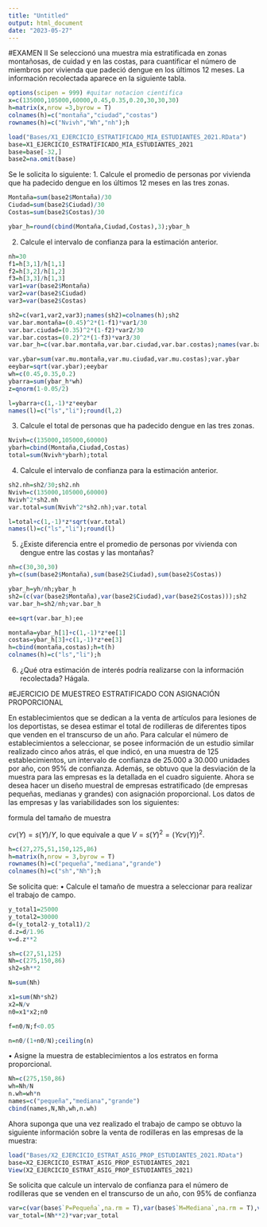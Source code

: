 ```yaml
---
title: "Untitled"
output: html_document
date: "2023-05-27"
---
```


#EXAMEN II
Se seleccionó una muestra mia estratificada en 
zonas montañosas, de cuidad y en las costas, 
para cuantificar el número de miembros por 
vivienda que padeció dengue en los últimos 12 
meses. La información recolectada aparece en la 
siguiente tabla.

```r
options(scipen = 999) #quitar notacion cientifica
x=c(135000,105000,60000,0.45,0.35,0.20,30,30,30)
h=matrix(x,nrow =3,byrow = T)
colnames(h)=c("montaña","ciudad","costas")
rownames(h)=c("Nvivh","Wh","nh");h

```

```r
load("Bases/X1_EJERCICIO_ESTRATIFICADO_MIA_ESTUDIANTES_2021.RData")
base=X1_EJERCICIO_ESTRATIFICADO_MIA_ESTUDIANTES_2021
base=base[-32,]
base2=na.omit(base)
```

Se le solicita lo siguiente:
1. Calcule el promedio de personas por 
vivienda que ha padecido dengue en los 
últimos 12 meses en las tres zonas.
```r
Montaña=sum(base2$Montaña)/30
Ciudad=sum(base2$Ciudad)/30
Costas=sum(base2$Costas)/30

ybar_h=round(cbind(Montaña,Ciudad,Costas),3);ybar_h
```

2. Calcule el intervalo de confianza para la 
estimación anterior.
```r
nh=30
f1=h[3,1]/h[1,1]
f2=h[3,2]/h[1,2]
f3=h[3,3]/h[1,3]
var1=var(base2$Montaña)
var2=var(base2$Ciudad)
var3=var(base2$Costas)

sh2=c(var1,var2,var3);names(sh2)=colnames(h);sh2
var.bar.montaña=(0.45)^2*(1-f1)*var1/30
var.bar.ciudad=(0.35)^2*(1-f2)*var2/30
var.bar.costas=(0.2)^2*(1-f3)*var3/30
var.bar_h=c(var.bar.montaña,var.bar.ciudad,var.bar.costas);names(var.bar_h)=colnames(h);var.bar_h

var.ybar=sum(var.mu.montaña,var.mu.ciudad,var.mu.costas);var.ybar
eeybar=sqrt(var.ybar);eeybar
wh=c(0.45,0.35,0.2)
ybarra=sum(ybar_h*wh)
z=qnorm(1-0.05/2)

l=ybarra+c(1,-1)*z*eeybar
names(l)=c("ls","li");round(l,2)
```

3. Calcule el total de personas que ha padecido 
dengue en las tres zonas.
```r
Nvivh=c(135000,105000,60000)
ybarh=cbind(Montaña,Ciudad,Costas)
total=sum(Nvivh*ybarh);total
```

4. Calcule el intervalo de confianza para la 
estimación anterior.
```r
sh2.nh=sh2/30;sh2.nh
Nvivh=c(135000,105000,60000)
Nvivh^2*sh2.nh
var.total=sum(Nvivh^2*sh2.nh);var.total

l=total+c(1,-1)*z*sqrt(var.total)
names(l)=c("ls","li");round(l)


```

5. ¿Existe diferencia entre el promedio de 
personas por vivienda con dengue entre las 
costas y las montañas?
```r
nh=c(30,30,30)
yh=c(sum(base2$Montaña),sum(base2$Ciudad),sum(base2$Costas))

ybar_h=yh/nh;ybar_h
sh2=(c(var(base2$Montaña),var(base2$Ciudad),var(base2$Costas)));sh2
var.bar_h=sh2/nh;var.bar_h

ee=sqrt(var.bar_h);ee

montaña=ybar_h[1]+c(1,-1)*z*ee[1]
costas=ybar_h[3]+c(1,-1)*z*ee[3]
h=cbind(montaña,costas);h=t(h)
colnames(h)=c("ls","li");h
```

6. ¿Qué otra estimación de interés podría 
realizarse con la información recolectada?
Hágala.

#EJERCICIO DE MUESTREO ESTRATIFICADO CON ASIGNACIÓN PROPORCIONAL

En establecimientos que se dedican a la venta 
de artículos para lesiones de los deportistas, 
se desea estimar el total de rodilleras de 
diferentes tipos que venden en el transcurso 
de un año. Para calcular el número de 
establecimientos a seleccionar, se posee 
información de un estudio similar realizado 
cinco años atrás, el que indicó, en una 
muestra de 125 establecimientos, un 
intervalo de confianza de 25.000 a 30.000 
unidades por año, con 95% de confianza. 
Además, se obtuvo que la desviación de la 
muestra para las empresas es la detallada en 
el cuadro siguiente. Ahora se desea hacer un 
diseño muestral de empresas estratificado (de 
empresas pequeñas, medianas y grandes) con 
asignación proporcional. Los datos de las 
empresas y las variabilidades son los 
siguientes:

formula del tamaño de muestra

$cv(Y)=s(Y)/Y$, lo que equivale a que $V=s(Y)^2=(Y cv(Y))^2$.
```r
h=c(27,275,51,150,125,86)
h=matrix(h,nrow = 3,byrow = T)
rownames(h)=c("pequeña","mediana","grande")
colnames(h)=c("sh","Nh");h
```
Se solicita que:
• Calcule el tamaño de muestra a 
seleccionar para realizar el trabajo de 
campo.
```r
y_total1=25000
y_total2=30000
d=(y_total2-y_total1)/2
d.z=d/1.96
v=d.z**2

sh=c(27,51,125)
Nh=c(275,150,86)
sh2=sh**2

N=sum(Nh)

x1=sum(Nh*sh2)
x2=N/v
n0=x1*x2;n0

f=n0/N;f<0.05

n=n0/(1+n0/N);ceiling(n)

```


• Asigne la muestra de 
establecimientos a los estratos en 
forma proporcional.
```r
Nh=c(275,150,86)
wh=Nh/N
n.wh=wh*n
names=c("pequeña","mediana","grande")
cbind(names,N,Nh,wh,n.wh)
```


Ahora suponga que una vez realizado el 
trabajo de campo se obtuvo la siguiente 
información sobre la venta de rodilleras en 
las empresas de la muestra:
```r
load("Bases/X2_EJERCICIO_ESTRAT_ASIG_PROP_ESTUDIANTES_2021.RData")
base=X2_EJERCICIO_ESTRAT_ASIG_PROP_ESTUDIANTES_2021
View(X2_EJERCICIO_ESTRAT_ASIG_PROP_ESTUDIANTES_2021)
```


Se solicita que calcule un intervalo de 
confianza para el número de rodilleras que se 
venden en el transcurso de un año, con 95% 
de confianza

```r
var=c(var(base$`P=Pequeña`,na.rm = T),var(base$`M=Mediana`,na.rm = T),var(base$`G=Grande`,na.rm = T))
var_total=(Nh**2)*var;var_total
```


